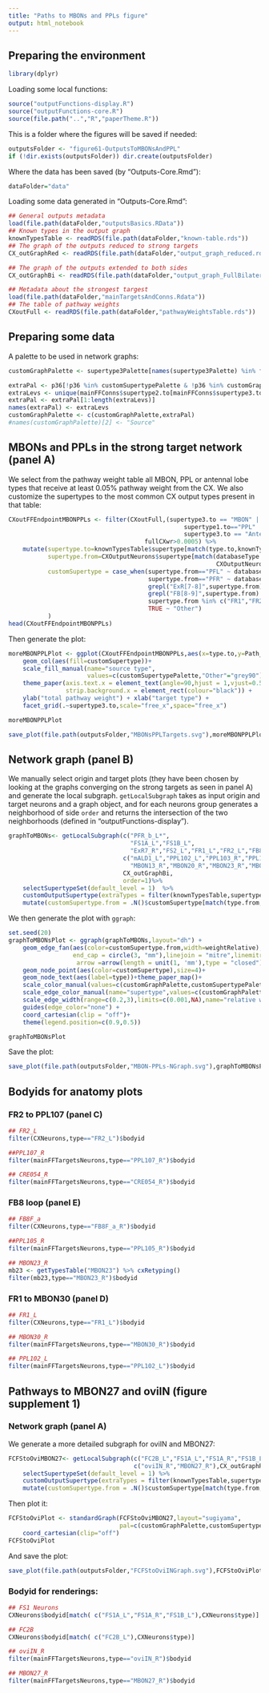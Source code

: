 ```yaml
---
title: "Paths to MBONs and PPLs figure"
output: html_notebook
---
```

## Preparing the environment
```r
library(dplyr)
```
Loading some local functions:
```r
source("outputFunctions-display.R")
source("outputFunctions-core.R")
source(file.path("..","R","paperTheme.R"))
```

This is a folder where the figures will be saved if needed:
```r
outputsFolder <- "figure61-OutputsToMBONsAndPPL"
if (!dir.exists(outputsFolder)) dir.create(outputsFolder)
```

Where the data has been saved (by "Outputs-Core.Rmd"):
```r
dataFolder="data"
```

Loading some data generated in "Outputs-Core.Rmd":
```r
## General outputs metadata
load(file.path(dataFolder,"outputsBasics.RData"))
## Known types in the output graph
knownTypesTable <- readRDS(file.path(dataFolder,"known-table.rds"))
## The graph of the outputs reduced to strong targets
CX_outGraphRed <- readRDS(file.path(dataFolder,"output_graph_reduced.rds"))

## The graph of the outputs extended to both sides
CX_outGraphBi <- readRDS(file.path(dataFolder,"output_graph_FullBilateral.rds"))

## Metadata about the strongest targest
load(file.path(dataFolder,"mainTargetsAndConns.Rdata"))
## The table of pathway weights
CXoutFull <- readRDS(file.path(dataFolder,"pathwayWeightsTable.rds"))
```

## Preparing some data
A palette to be used in network graphs:
```r
customGraphPalette <- supertype3Palette[names(supertype3Palette) %in% filter(mainFFConns,Path_weight>0.005)$supertype3.to]

extraPal <- p36[!p36 %in% customSupertypePalette & !p36 %in% customGraphPalette]
extraLevs <- unique(mainFFConns$supertype2.to[mainFFConns$supertype3.to=="Terra incognita"])
extraPal <- extraPal[1:length(extraLevs)]
names(extraPal) <- extraLevs
customGraphPalette <- c(customGraphPalette,extraPal)
#names(customGraphPalette)[2] <- "Source"
```

## MBONs and PPLs in the strong target network (panel A)
We select from the pathway weight table all MBON, PPL or antennal lobe types that receive at least 0.05% pathway weight from the CX. We also customize the supertypes to the most common CX output types present in that table: 
```r
CXoutFFEndpointMBONPPLs <- filter(CXoutFull,(supertype3.to == "MBON" | 
                                                 supertype1.to=="PPL" | 
                                                 supertype3.to == "Antennal lobe") & 
                                      fullCXwr>0.0005) %>%
    mutate(supertype.to=knownTypesTable$supertype[match(type.to,knownTypesTable$type)],
           supertype.from=CXOutputNeurons$supertype[match(databaseType.from,
                                                          CXOutputNeurons$databaseType)],
           customSupertype = case_when(supertype.from=="PFL" ~ databaseType.from,
                                       supertype.from=="PFR" ~ databaseType.from,
                                       grepl("ExR[7-8]",supertype.from) ~ as.character(supertype.from),
                                       grepl("FB[8-9]",supertype.from) ~ "FB8-9",
                                       supertype.from %in% c("FR1","FR2","FS1","FS2","FC1") ~ as.character(supertype.from),
                                       TRUE ~ "Other")
           )
head(CXoutFFEndpointMBONPPLs)
```
Then generate the plot:
```r
moreMBONPPLPlot <- ggplot(CXoutFFEndpointMBONPPLs,aes(x=type.to,y=Path_weight)) +
    geom_col(aes(fill=customSupertype))+ 
    scale_fill_manual(name="source type",
                      values=c(customSupertypePalette,"Other"="grey90"))+
    theme_paper(axis.text.x = element_text(angle=90,hjust = 1,vjust=0.5),
                strip.background.x = element_rect(colour="black")) +  
    ylab("total pathway weight") + xlab("target type") + 
    facet_grid(.~supertype3.to,scale="free_x",space="free_x") 

moreMBONPPLPlot
```
```r
save_plot(file.path(outputsFolder,"MBONsPPLTargets.svg"),moreMBONPPLPlot,nrow=0.6,ncol=0.8)
```

## Network graph (panel B)
We manually select origin and target plots (they have been chosen by looking at the graphs converging on the strong targets as seen in panel A) and generate the local subgraph. `getLocalSubgraph` takes as input origin and target neurons and a graph object, and for each neurons group generates a neighborhood of side `order` and returns the intersection of the two neighborhoods (defined in "outputFunctions-display").
```r
graphToMBONs<- getLocalSubgraph(c("PFR_b_L*",
                                  "FS1A_L","FS1B_L",
                                  "ExR7_R","FS2_L","FR1_L","FR2_L","FB8F_a_R"),
                                c("mALD1_L","PPL102_L","PPL103_R","PPL104_R","PPL105_R","PPL107_R",
                                  "MBON13_R","MBON20_R","MBON23_R","MBON27_R","MBON30_R"),
                                CX_outGraphBi,
                                order=1)%>% 
    selectSupertypeSet(default_level = 1)  %>%
    customOutputSupertype(extraTypes = filter(knownTypesTable,supertype != "CX")$type)  %E>% 
    mutate(customSupertype.from = .N()$customSupertype[match(type.from,.N()$type)],weight=weightRelative) %>% filter(weightRelative > 0.005)
```
We then generate the plot with `ggraph`: 
```r
set.seed(20)
graphToMBONsPlot <- ggraph(graphToMBONs,layout="dh") +
    geom_edge_fan(aes(color=customSupertype.from,width=weightRelative),
                  end_cap = circle(3, "mm"),linejoin = "mitre",linemitre=3,
                   arrow =arrow(length = unit(1, 'mm'),type = "closed")) +
    geom_node_point(aes(color=customSupertype),size=4)+
    geom_node_text(aes(label=type))+theme_paper_map()+
    scale_color_manual(values=c(customGraphPalette,customSupertypePalette))+
    scale_edge_color_manual(name="supertype",values=c(customGraphPalette,customSupertypePalette)) +
    scale_edge_width(range=c(0.2,3),limits=c(0.001,NA),name="relative weight") + 
    guides(edge_color="none") + 
    coord_cartesian(clip = "off")+ 
    theme(legend.position=c(0.9,0.5))

graphToMBONsPlot
```

Save the plot:
```r
save_plot(file.path(outputsFolder,"MBON-PPLs-NGraph.svg"),graphToMBONsPlot,nrow=1.3,ncol=1.4)
```

## Bodyids for anatomy plots
### FR2 to PPL107 (panel C)
```r
## FR2_L
filter(CXNeurons,type=="FR2_L")$bodyid
```
```r
##PPL107_R
filter(mainFFTargetsNeurons,type=="PPL107_R")$bodyid
```
```r
## CRE054_R
filter(mainFFTargetsNeurons,type=="CRE054_R")$bodyid
```

### FB8 loop (panel E)
```r
## FB8F_a
filter(CXNeurons,type=="FB8F_a_R")$bodyid
```
```r
##PPL105_R
filter(mainFFTargetsNeurons,type=="PPL105_R")$bodyid
```
```r
## MBON23_R
mb23 <- getTypesTable("MBON23") %>% cxRetyping()
filter(mb23,type=="MBON23_R")$bodyid
```

### FR1 to MBON30 (panel D)
```r
## FR1_L
filter(CXNeurons,type=="FR1_L")$bodyid
```
```r
## MBON30_R
filter(mainFFTargetsNeurons,type=="MBON30_R")$bodyid
```
```r
## PPL102_L
filter(mainFFTargetsNeurons,type=="PPL102_L")$bodyid
```

## Pathways to MBON27 and oviIN (figure supplement 1)
### Network graph (panel A)
We generate a more detailed subgraph for oviIN and MBON27:
```r
FCFStoOviMBON27<- getLocalSubgraph(c("FC2B_L","FS1A_L","FS1A_R","FS1B_L","FS1B_R"),
                                   c("oviIN_R","MBON27_R"),CX_outGraphRed,order=1) %>%
    selectSupertypeSet(default_level = 1) %>%
    customOutputSupertype(extraTypes = filter(knownTypesTable,supertype != "CX")$type)  %E>% 
    mutate(customSupertype.from = .N()$customSupertype[match(type.from,.N()$type)]) 
```
Then plot it: 
```r
FCFStoOviPlot <- standardGraph(FCFStoOviMBON27,layout="sugiyama",
                               pal=c(customGraphPalette,customSupertypePalette))+
    coord_cartesian(clip="off") 
FCFStoOviPlot
```
And save the plot:
```r
save_plot(file.path(outputsFolder,"FCFStoOviINGraph.svg"),FCFStoOviPlot,nrow=1,ncol=1.3)
```


### Bodyid for renderings:
```r
## FS1 Neurons
CXNeurons$bodyid[match( c("FS1A_L","FS1A_R","FS1B_L"),CXNeurons$type)]
```
```r
## FC2B
CXNeurons$bodyid[match( c("FC2B_L"),CXNeurons$type)]
```
```r
## oviIN_R
filter(mainFFTargetsNeurons,type=="oviIN_R")$bodyid
```
```r
## MBON27_R
filter(mainFFTargetsNeurons,type=="MBON27_R")$bodyid
```
